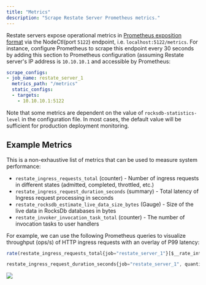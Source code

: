 ```yaml
---
title: "Metrics"
description: "Scrape Restate Server Prometheus metrics."
---
```


Restate servers expose operational metrics in [Prometheus exposition format](https://github.com/prometheus/docs/blob/main/content/docs/instrumenting/exposition_formats.md) via the NodeCtl(port `5122`) endpoint, i.e. `localhost:5122/metrics`. For instance, configure Prometheus to scrape this endpoint every 30 seconds by adding this section to Prometheus configuration (assuming Restate server's IP address is `10.10.10.1` and accessible by Prometheus:

```yml
scrape_configs:
- job_name: restate_server_1
  metrics_path: "/metrics"
  static_configs:
  - targets:
    - 10.10.10.1:5122
```

Note that some metrics are dependent on the value of `rocksdb-statistics-level` in the configuration file. In most cases, the default value will be sufficient for production deployment monitoring.


## Example Metrics

This is a non-exhaustive list of metrics that can be used to measure system performance:
* `restate_ingress_requests_total` (counter) - Number of ingress requests in different states (admitted, completed, throttled, etc.)
* `restate_ingress_request_duration_seconds` (summary) - Total latency of Ingress request processing in seconds
* `restate_rocksdb_estimate_live_data_size_bytes` (Gauge) - Size of the live data in RocksDb databases in bytes
* `restate_invoker_invocation_task_total` (counter) - The number of invocation tasks to user handlers

For example, we can use the following Prometheus queries to visualize throughput (ops/s) of HTTP ingress requests with an overlay of P99 latency:
```javascript
rate(restate_ingress_requests_total{job="restate_server_1"}[$__rate_interval])
```

```javascript
restate_ingress_request_duration_seconds{job="restate_server_1", quantile="0.99"}
```

<img src="/img/monitoring/prometheus-example.png"/>
